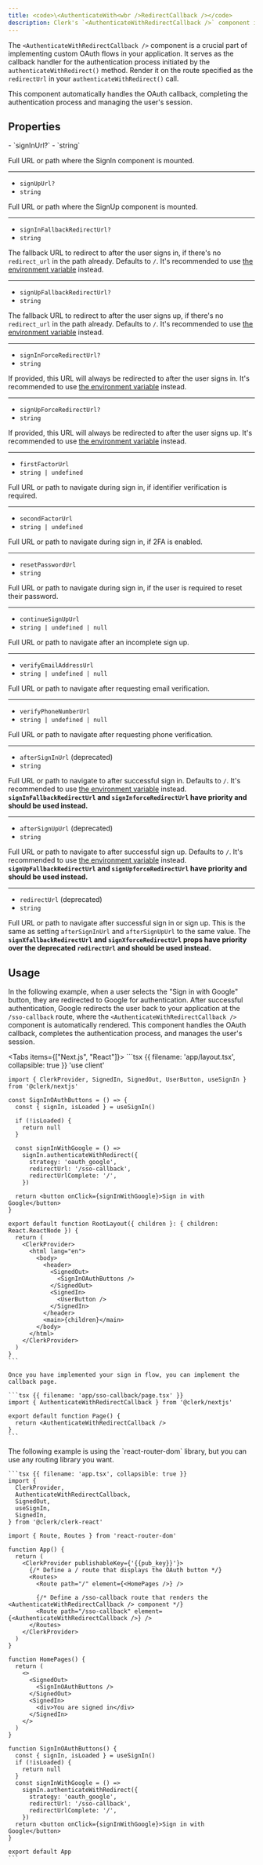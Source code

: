 ```yaml
---
title: <code>\<AuthenticateWith<wbr />RedirectCallback /></code>
description: Clerk's `<AuthenticateWithRedirectCallback />` component is used to implement custom OAuth flows. It handles the OAuth callback and completes the authentication process.
---
```


The `<AuthenticateWithRedirectCallback />` component is a crucial part of implementing custom OAuth flows in your application. It serves as the callback handler for the authentication process initiated by the `authenticateWithRedirect()` method. Render it on the route specified as the `redirectUrl` in your `authenticateWithRedirect()` call.

This component automatically handles the OAuth callback, completing the authentication process and managing the user's session.

## Properties

<Properties>
  - `signInUrl?`
  - `string`

  Full URL or path where the SignIn component is mounted.

  ---

  - `signUpUrl?`
  - `string`

  Full URL or path where the SignUp component is mounted.

  ---

  - `signInFallbackRedirectUrl?`
  - `string`

  The fallback URL to redirect to after the user signs in, if there's no `redirect_url` in the path already. Defaults to `/`. It's recommended to use [the environment variable](/docs/deployments/clerk-environment-variables#sign-in-and-sign-up-redirects) instead.

  ---

  - `signUpFallbackRedirectUrl?`
  - `string`

  The fallback URL to redirect to after the user signs up, if there's no `redirect_url` in the path already. Defaults to `/`. It's recommended to use [the environment variable](/docs/deployments/clerk-environment-variables#sign-in-and-sign-up-redirects) instead.

  ---

  - `signInForceRedirectUrl?`
  - `string`

  If provided, this URL will always be redirected to after the user signs in. It's recommended to use [the environment variable](/docs/deployments/clerk-environment-variables#sign-in-and-sign-up-redirects) instead.

  ---

  - `signUpForceRedirectUrl?`
  - `string`

  If provided, this URL will always be redirected to after the user signs up. It's recommended to use [the environment variable](/docs/deployments/clerk-environment-variables#sign-in-and-sign-up-redirects) instead.

  ---

  - `firstFactorUrl`
  - `string | undefined`

  Full URL or path to navigate during sign in, if identifier verification is required.

  ---

  - `secondFactorUrl`
  - `string | undefined`

  Full URL or path to navigate during sign in, if 2FA is enabled.

  ---

  - `resetPasswordUrl`
  - `string`

  Full URL or path to navigate during sign in, if the user is required to reset their password.

  ---

  - `continueSignUpUrl`
  - `string | undefined | null`

  Full URL or path to navigate after an incomplete sign up.

  ---

  - `verifyEmailAddressUrl`
  - `string | undefined | null`

  Full URL or path to navigate after requesting email verification.

  ---

  - `verifyPhoneNumberUrl`
  - `string | undefined | null`

  Full URL or path to navigate after requesting phone verification.

  ---

  - `afterSignInUrl` (deprecated)
  - `string`

  Full URL or path to navigate to after successful sign in. Defaults to `/`. It's recommended to use [the environment variable](/docs/deployments/clerk-environment-variables#deprecated) instead. **`signInFallbackRedirectUrl` and `signInforceRedirectUrl` have priority and should be used instead.**

  ---

  - `afterSignUpUrl` (deprecated)
  - `string`

  Full URL or path to navigate to after successful sign up. Defaults to `/`. It's recommended to use [the environment variable](/docs/deployments/clerk-environment-variables#deprecated) instead. **`signUpFallbackRedirectUrl` and `signUpforceRedirectUrl` have priority and should be used instead.**

  ---

  - `redirectUrl` (deprecated)
  - `string`

  Full URL or path to navigate after successful sign in or sign up. This is the same as setting `afterSignInUrl` and `afterSignUpUrl` to the same value. The **`signXfallbackRedirectUrl` and `signXforceRedirectUrl` props have priority over the deprecated `redirectUrl` and should be used instead.**
</Properties>

## Usage

In the following example, when a user selects the "Sign in with Google" button, they are redirected to Google for authentication. After successful authentication, Google redirects the user back to your application at the `/sso-callback` route, where the `<AuthenticateWithRedirectCallback />` component is automatically rendered. This component handles the OAuth callback, completes the authentication process, and manages the user's session.

<Tabs items={["Next.js", "React"]}>
  <Tab>
    ```tsx {{ filename: 'app/layout.tsx', collapsible: true }}
    'use client'

    import { ClerkProvider, SignedIn, SignedOut, UserButton, useSignIn } from '@clerk/nextjs'

    const SignInOAuthButtons = () => {
      const { signIn, isLoaded } = useSignIn()

      if (!isLoaded) {
        return null
      }

      const signInWithGoogle = () =>
        signIn.authenticateWithRedirect({
          strategy: 'oauth_google',
          redirectUrl: '/sso-callback',
          redirectUrlComplete: '/',
        })

      return <button onClick={signInWithGoogle}>Sign in with Google</button>
    }

    export default function RootLayout({ children }: { children: React.ReactNode }) {
      return (
        <ClerkProvider>
          <html lang="en">
            <body>
              <header>
                <SignedOut>
                  <SignInOAuthButtons />
                </SignedOut>
                <SignedIn>
                  <UserButton />
                </SignedIn>
              </header>
              <main>{children}</main>
            </body>
          </html>
        </ClerkProvider>
      )
    }
    ```

    Once you have implemented your sign in flow, you can implement the callback page.

    ```tsx {{ filename: 'app/sso-callback/page.tsx' }}
    import { AuthenticateWithRedirectCallback } from '@clerk/nextjs'

    export default function Page() {
      return <AuthenticateWithRedirectCallback />
    }
    ```
  </Tab>

  <Tab>
    The following example is using the `react-router-dom` library, but you can use any routing library you want.

    ```tsx {{ filename: 'app.tsx', collapsible: true }}
    import {
      ClerkProvider,
      AuthenticateWithRedirectCallback,
      SignedOut,
      useSignIn,
      SignedIn,
    } from '@clerk/clerk-react'

    import { Route, Routes } from 'react-router-dom'

    function App() {
      return (
        <ClerkProvider publishableKey={'{{pub_key}}'}>
          {/* Define a / route that displays the OAuth button */}
          <Routes>
            <Route path="/" element={<HomePages />} />

            {/* Define a /sso-callback route that renders the <AuthenticateWithRedirectCallback /> component */}
            <Route path="/sso-callback" element={<AuthenticateWithRedirectCallback />} />
          </Routes>
        </ClerkProvider>
      )
    }

    function HomePages() {
      return (
        <>
          <SignedOut>
            <SignInOAuthButtons />
          </SignedOut>
          <SignedIn>
            <div>You are signed in</div>
          </SignedIn>
        </>
      )
    }

    function SignInOAuthButtons() {
      const { signIn, isLoaded } = useSignIn()
      if (!isLoaded) {
        return null
      }
      const signInWithGoogle = () =>
        signIn.authenticateWithRedirect({
          strategy: 'oauth_google',
          redirectUrl: '/sso-callback',
          redirectUrlComplete: '/',
        })
      return <button onClick={signInWithGoogle}>Sign in with Google</button>
    }

    export default App
    ```
  </Tab>
</Tabs>
